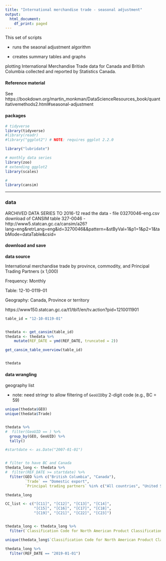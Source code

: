 ```yaml
---
title: "International merchandise trade - seasonal adjustment"
output:
  html_document:
    df_print: paged
---
```

<!--
Copyright 2018-2019 Province of British Columbia

Licensed under the Apache License, Version 2.0 (the "License");
you may not use this file except in compliance with the License.
You may obtain a copy of the License at

http://www.apache.org/licenses/LICENSE-2.0

Unless required by applicable law or agreed to in writing, software distributed under the License is distributed on an "AS IS" BASIS,
WITHOUT WARRANTIES OR CONDITIONS OF ANY KIND, either express or implied.
See the License for the specific language governing permissions and limitations under the License.
-->


This set of scripts 

* runs the seaonal adjustment algorithm

* creates summary tables and graphs 

plotting International Merchandise Trade data for Canada and British Columbia collected and reported by Statistics Canada.


#### Reference material

See https://bookdown.org/martin_monkman/DataScienceResources_book/quantitativemethods2.html#seasonal-adjustment 


#### packages



```r

# tidyverse
library(tidyverse)
#library(readr)
#library("ggplot2") # NOTE: requires ggplot 2.2.0 

library("lubridate")

# monthly data series
library(zoo)
# extending ggplot2
library(scales)

#
library(cansim)

```

---

### data


ARCHIVED DATA SERIES TO 2016-12 
read the data
- file 03270046-eng.csv download of CANSIM table 327-0046
- http://www5.statcan.gc.ca/cansim/a26?lang=eng&retrLang=eng&id=3270046&&pattern=&stByVal=1&p1=1&p2=1&tabMode=dataTable&csid=


#### download and save

**data source**

International merchandise trade by province, commodity, and Principal Trading Partners (x 1,000)

Frequency: Monthly

Table: 12-10-0119-01

Geography: Canada, Province or territory



https://www150.statcan.gc.ca/t1/tbl1/en/tv.action?pid=1210011901




```r

table_id = "12-10-0119-01"


thedata <- get_cansim(table_id)
thedata <- thedata %>%
    mutate(REF_DATE = ymd(REF_DATE, truncated = 2)) 

get_cansim_table_overview(table_id)


thedata


```




#### data wrangling


geography list

* note: need stringr to allow filtering of `GeoUID`by 2-digit code (e.g., BC = 59)

```r

unique(thedata$GEO)
unique(thedata$Trade)


thedata %>%
#  filter(GeoUID == ) %>%
  group_by(GEO, GeoUID) %>%
  tally()

```





```r

#startdate <- as.Date("2007-01-01")


# filter to have BC and Canada
thedata_long <- thedata %>%
#  filter(REF_DATE >= startdate) %>%
  filter(GEO %in% c("British Columbia", "Canada"), 
         `Trade` == "Domestic export",
         `Principal trading partners` %in% c("All countries", "United States"))

thedata_long

CC_list <- c("[C11]", "[C12]", "[C13]", "[C14]",
             "[C15]", "[C16]", "[C17]", "[C18]",
             "[C19]", "[C21]", "[C22]", "[C23]")


thedata_long <- thedata_long %>%
  filter(`Classification Code for North American Product Classification System (NAPCS)` %in% CC_list)

unique(thedata_long$`Classification Code for North American Product Classification System (NAPCS)`)

thedata_long %>%
  filter(REF_DATE == "2019-01-01")



```


